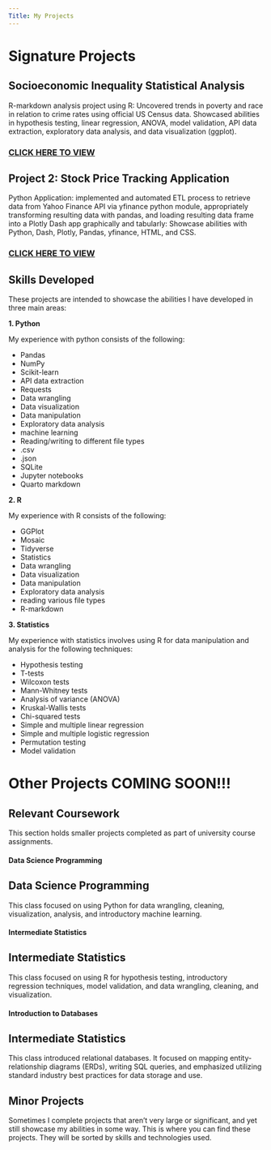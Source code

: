 ```yaml
---
Title: My Projects
---
```


# Signature Projects

## Socioeconomic Inequality Statistical Analysis

R-markdown analysis project using R: Uncovered trends in poverty and race in relation to crime rates using official US Census data. Showcased abilities in hypothesis testing, linear regression, ANOVA, model validation, API data extraction, exploratory data analysis, and data visualization (ggplot).

<a href= 'project_files/inequality_analysis.html' class='project-view-links'><h3>CLICK HERE TO VIEW</h3></a>

## Project 2: Stock Price Tracking Application

Python Application: implemented and automated ETL process to retrieve data from Yahoo Finance API via yfinance python module, appropriately transforming resulting data with pandas, and loading resulting data frame into a Plotly Dash app graphically and tabularly: Showcase abilities with Python, Dash, Plotly, Pandas, yfinance, HTML, and CSS.

<a href= 'stock_prices.html' class='project-view-links'><h3>CLICK HERE TO VIEW</h3></a>

## Skills Developed
These projects are intended to showcase the abilities I have developed in three main areas:

__1. Python__

My experience with python consists of the following:

- Pandas
- NumPy
- Scikit-learn
- API data extraction
- Requests
- Data wrangling
- Data visualization
- Data manipulation
- Exploratory data analysis
- machine learning
- Reading/writing to different file types
- .csv
- .json
- SQLite
- Jupyter notebooks
- Quarto markdown

__2. R__

My experience with R consists of the following:

- GGPlot
- Mosaic
- Tidyverse
- Statistics
- Data wrangling
- Data visualization
- Data manipulation
- Exploratory data analysis
- reading various file types
- R-markdown


__3. Statistics__

My experience with statistics involves using R for data manipulation and analysis for the following techniques:

- Hypothesis testing
- T-tests
- Wilcoxon tests
- Mann-Whitney tests
- Analysis of variance (ANOVA)
- Kruskal-Wallis tests
- Chi-squared tests
- Simple and multiple linear regression
- Simple and multiple logistic regression
- Permutation testing
- Model validation



# Other Projects COMING SOON!!!

## Relevant Coursework

This section holds smaller projects completed as part of university course assignments.

::: {.panel-tabset }

#### Data Science Programming

## Data Science Programming

This class focused on using Python for data wrangling, cleaning, visualization, analysis, and introductory machine learning.

#### Intermediate Statistics

## Intermediate Statistics

This class focused on using R for hypothesis testing, introductory regression techniques, model validation, and data wrangling, cleaning, and visualization.

#### Introduction to Databases

## Intermediate Statistics

This class introduced relational databases. It focused on mapping entity-relationship diagrams (ERDs), writing SQL queries, and emphasized utilizing standard industry best practices for data storage and use. 

:::

## Minor Projects

Sometimes I complete projects that aren't very large or significant, and yet still showcase my abilities in some way. This is where you can find these projects. They will be sorted by skills and technologies used.